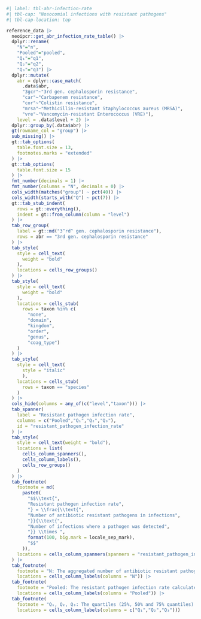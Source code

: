 ```r
#| label: tbl-abr-infection-rate
#| tbl-cap: "Nosocomial infections with resistant pathogens"
#| tbl-cap-location: top

reference_data |>
  neoipcr::get_abr_infection_rate_table() |>
  dplyr::rename(
    "N"="n",
    "Pooled"="pooled",
    "Q₁"="q1",
    "Q₂"="q2",
    "Q₃"="q3") |>
  dplyr::mutate(
    abr = dplyr::case_match(
      .data$abr,
      "3gcr"~"3rd gen. cephalosporin resistance",
      "car"~"Carbapenem resistance",
      "cor"~"Colistin resistance",
      "mrsa"~"Methicillin-resistant Staphylococcus aureus (MRSA)",
      "vre"~"Vancomycin-resistant Enterococcus (VRE)"),
    level = .data$level + 2) |>
  dplyr::group_by(.data$abr) |>
  gt(rowname_col = "group") |>
  sub_missing() |>
  gt::tab_options(
    table.font.size = 13,
    footnotes.marks = "extended"
  ) |>
  gt::tab_options(
    table.font.size = 15
  ) |>
  fmt_number(decimals = 1) |>
  fmt_number(columns = "N", decimals = 0) |>
  cols_width(matches("group") ~ pct(40)) |>
  cols_width(starts_with("Q") ~ pct(7)) |>
  gt::tab_stub_indent(
    rows = gt::everything(),
    indent = gt::from_column(column = "level")
  ) |>
  tab_row_group(
    label = gt::md("3^rd^ gen. cephalosporin resistance"),
    rows = abr == "3rd gen. cephalosporin resistance"
  ) |>
  tab_style(
    style = cell_text(
      weight = "bold"
    ),
    locations = cells_row_groups()
  ) |>
  tab_style(
    style = cell_text(
      weight = "bold"
    ),
    locations = cells_stub(
      rows = taxon %in% c(
        "none",
        "domain",
        "kingdom",
        "order",
        "genus",
        "coag_type")
    )
  ) |>
  tab_style(
    style = cell_text(
      style = "italic"
      ),
    locations = cells_stub(
      rows = taxon == "species"
    )
  ) |>
  cols_hide(columns = any_of(c("level","taxon"))) |>
  tab_spanner(
    label = "Resistant pathogen infection rate",
    columns = c("Pooled","Q₁","Q₂","Q₃"),
    id = "resistant_pathogen_infection_rate"
  ) |>
  tab_style(
    style = cell_text(weight = "bold"),
    locations = list(
      cells_column_spanners(),
      cells_column_labels(),
      cells_row_groups()
    )
  ) |>
  tab_footnote(
    footnote = md(
      paste0(
        "$$\\text{",
        "Resistant pathogen infection rate",
        "} = \\frac{\\text{",
        "Number of antibiotic resistant pathogens in infections",
        "}}{\\text{",
        "Number of infections where a pathogen was detected",
        "}} \\times ",
        format(100, big.mark = locale_sep_mark),
        "$$"
      )),
    locations = cells_column_spanners(spanners = "resistant_pathogen_infection_rate")
  ) |>
  tab_footnote(
    footnote = "N: The aggregated number of antibiotic resistant pathogens in all infections.",
    locations = cells_column_labels(columns = "N")) |>
  tab_footnote(
    footnote = "Pooled: The resistant pathogen infection rate calculated across all infants from all departments.",
    locations = cells_column_labels(columns = "Pooled")) |>
  tab_footnote(
    footnote = "Q₁, Q₂, Q₃: The quartiles (25%, 50% and 75% quantiles) of the resistant pathogen infection rates of the partner departments.",
    locations = cells_column_labels(columns = c("Q₁","Q₂","Q₃")))
```
